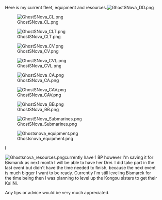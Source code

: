 
Here is my current fleet, equipment and resources.[[File:GhostSNova_DD.png|left]]















[[File:GhostSNova_CL.png|left]]











[[File:GhostSNova_CLT.png|left]]




[[File:GhostSNova_CV.png|left]]








[[File:GhostSNova_CVL.png|left]]






[[File:GhostSNova_CA.png|left]]














[[File:GhostSNova_CAV.png|left]]






[[File:GhostSNova_BB.png|left]]















[[File:GhostSNova_Submarines.png|left]]











[[File:Ghostsnova_equipment.png|left]]

I







































[[File:Ghostsnova_resources.png|left]]currently have 1 BP however I'm saving it for Bismarck as next month I will be able to have her Drei. I did take part in the last event but didn't have the time needed to finish, because the next event is much bigger I want to be ready. Currently I'm still leveling Bismarck for the time being then I was planning to level up the Kongou sisters to get their Kai Ni.



Any tips or advice would be very much appreciated.<ac_metadata title="What difficulty can I do? What equipment do I need and who I should focus on leveling?"> </ac_metadata>
